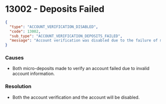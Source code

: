 # 13002 - Deposits Failed

```json
{
  "type": "ACCOUNT_VERIFICATION_DISABLED",
  "code": 13002,
  "sub_type": "ACCOUNT_VERIFICATION_DEPOSITS_FAILED",
  "message": "Account verification was disabled due to the failure of micro-deposits to an invalid account."
}
```

### Causes
- Both micro-deposits made to verify an account failed due to invalid account information.

### Resolution
- Both the account verification and the account will be disabled.
